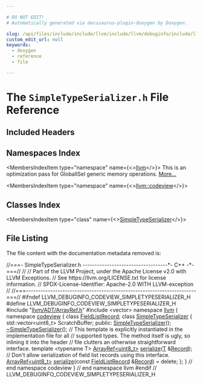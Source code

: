 ```yaml
---

# DO NOT EDIT!
# Automatically generated via docusaurus-plugin-doxygen by Doxygen.

slug: /api/files/include/include/llvm/include/llvm/debuginfo/include/llvm/debuginfo/codeview/simpletypeserializer-h
custom_edit_url: null
keywords:
  - doxygen
  - reference
  - file

---
```





# The `SimpleTypeSerializer.h` File Reference

<DoxygenPage pluginConfig={pluginConfig}>



## Included Headers

<IncludesList>
<IncludesListItem
  filePath="llvm/ADT/ArrayRef.h"
  permalink="/docs/api/files/include/include/llvm/include/llvm/adt/arrayref-h"
  isLocal="true" />
<IncludesListItem
  filePath="vector"
  permalink=""
  isLocal="false" />
</IncludesList>

## Namespaces Index

<MembersIndex>

<MembersIndexItem
  type="namespace"
  name={<><a href="/docs/api/namespaces/llvm">llvm</a></>}>
This is an optimization pass for GlobalISel generic memory operations. <a href="/docs/api/namespaces/llvm/#details">More...</a>
</MembersIndexItem>

<MembersIndexItem
  type="namespace"
  name={<><a href="/docs/api/namespaces/llvm/codeview">llvm::codeview</a></>}>
</MembersIndexItem>

</MembersIndex>

## Classes Index

<MembersIndex>

<MembersIndexItem
  type="class"
  name={<><a href="/docs/api/classes/llvm/codeview/simpletypeserializer">SimpleTypeSerializer</a></>}>
</MembersIndexItem>

</MembersIndex>


## File Listing

The file content with the documentation metadata removed is:

<ProgramListing>

<Link id="l00001" /><CodeLine lineNumber="1"><span class="doxyHighlightComment">//===- SimpleTypeSerializer.h -----------------------------------&#42;- C++ -&#42;-===//</span></CodeLine>
<Link id="l00002" /><CodeLine lineNumber="2"><span class="doxyHighlightComment">//</span></CodeLine>
<Link id="l00003" /><CodeLine lineNumber="3"><span class="doxyHighlightComment">// Part of the LLVM Project, under the Apache License v2.0 with LLVM Exceptions.</span></CodeLine>
<Link id="l00004" /><CodeLine lineNumber="4"><span class="doxyHighlightComment">// See https://llvm.org/LICENSE.txt for license information.</span></CodeLine>
<Link id="l00005" /><CodeLine lineNumber="5"><span class="doxyHighlightComment">// SPDX-License-Identifier: Apache-2.0 WITH LLVM-exception</span></CodeLine>
<Link id="l00006" /><CodeLine lineNumber="6"><span class="doxyHighlightComment">//</span></CodeLine>
<Link id="l00007" /><CodeLine lineNumber="7"><span class="doxyHighlightComment">//===----------------------------------------------------------------------===//</span></CodeLine>
<Link id="l00008" /><CodeLine lineNumber="8"></CodeLine>
<Link id="l00009" /><CodeLine lineNumber="9"><span class="doxyHighlightPreprocessor">#ifndef LLVM&#95;DEBUGINFO&#95;CODEVIEW&#95;SIMPLETYPESERIALIZER&#95;H</span></CodeLine>
<Link id="l00010" /><CodeLine lineNumber="10"><span class="doxyHighlightPreprocessor">#define LLVM&#95;DEBUGINFO&#95;CODEVIEW&#95;SIMPLETYPESERIALIZER&#95;H</span></CodeLine>
<Link id="l00011" /><CodeLine lineNumber="11"></CodeLine>
<Link id="l00012" /><CodeLine lineNumber="12"><span class="doxyHighlightPreprocessor">#include &quot;<a href="/docs/api/files/include/include/llvm/include/llvm/adt/arrayref-h">llvm/ADT/ArrayRef.h</a>&quot;</span></CodeLine>
<Link id="l00013" /><CodeLine lineNumber="13"><span class="doxyHighlightPreprocessor">#include &lt;vector&gt;</span></CodeLine>
<Link id="l00014" /><CodeLine lineNumber="14"></CodeLine>
<Link id="l00015" /><CodeLine lineNumber="15"><span class="doxyHighlightKeyword">namespace </span><span class="doxyHighlight"><a href="/docs/api/namespaces/llvm">llvm</a> &#123;</span></CodeLine>
<Link id="l00016" /><CodeLine lineNumber="16"><span class="doxyHighlightKeyword">namespace </span><span class="doxyHighlight"><a href="/docs/api/namespaces/llvm/codeview">codeview</a> &#123;</span></CodeLine>
<Link id="l00017" /><CodeLine lineNumber="17"><span class="doxyHighlightKeyword">class </span><span class="doxyHighlight"><a href="/docs/api/classes/llvm/codeview/fieldlistrecord">FieldListRecord</a>;</span></CodeLine>
<Link id="l00018" /><CodeLine lineNumber="18"></CodeLine>
<Link id="l00019" /><CodeLine lineNumber="19" lineLink="/docs/api/classes/llvm/codeview/simpletypeserializer"><span class="doxyHighlightKeyword">class </span><span class="doxyHighlight"><a href="/docs/api/classes/llvm/codeview/simpletypeserializer/#a2a2560fcddb78d5680bcfb0d8db4f07b">SimpleTypeSerializer</a> &#123;</span></CodeLine>
<Link id="l00020" /><CodeLine lineNumber="20"><span class="doxyHighlight">  std::vector&lt;uint8&#95;t&gt; ScratchBuffer;</span></CodeLine>
<Link id="l00021" /><CodeLine lineNumber="21"></CodeLine>
<Link id="l00022" /><CodeLine lineNumber="22"><span class="doxyHighlightKeyword">public</span><span class="doxyHighlight">:</span></CodeLine>
<Link id="l00023" /><CodeLine lineNumber="23"><span class="doxyHighlight">  <a href="/docs/api/classes/llvm/codeview/simpletypeserializer/#a2a2560fcddb78d5680bcfb0d8db4f07b">SimpleTypeSerializer</a>();</span></CodeLine>
<Link id="l00024" /><CodeLine lineNumber="24" lineLink="/docs/api/classes/llvm/codeview/simpletypeserializer/#aa2eb8a7c88cddd0d4413d6405969d44b"><span class="doxyHighlight">  <a href="/docs/api/classes/llvm/codeview/simpletypeserializer/#aa2eb8a7c88cddd0d4413d6405969d44b">~SimpleTypeSerializer</a>();</span></CodeLine>
<Link id="l00025" /><CodeLine lineNumber="25"></CodeLine>
<Link id="l00026" /><CodeLine lineNumber="26"><span class="doxyHighlight">  </span><span class="doxyHighlightComment">// This template is explicitly instantiated in the implementation file for all</span></CodeLine>
<Link id="l00027" /><CodeLine lineNumber="27"><span class="doxyHighlight">  </span><span class="doxyHighlightComment">// supported types.  The method itself is ugly, so inlining it into the header</span></CodeLine>
<Link id="l00028" /><CodeLine lineNumber="28"><span class="doxyHighlight">  </span><span class="doxyHighlightComment">// file clutters an otherwise straightforward interface.</span></CodeLine>
<Link id="l00029" /><CodeLine lineNumber="29"><span class="doxyHighlight">  </span><span class="doxyHighlightKeyword">template</span><span class="doxyHighlight"> &lt;</span><span class="doxyHighlightKeyword">typename</span><span class="doxyHighlight"> T&gt; <a href="/docs/api/classes/llvm/arrayref">ArrayRef&lt;uint8&#95;t&gt;</a> <a href="/docs/api/classes/llvm/codeview/simpletypeserializer/#ae10015a36f68325417d06aa9ab5bce62">serialize</a>(<a href="/docs/api/files/lib/lib/target/lib/target/mips/mips16isellowering-cpp/#a0acb682b8260ab1c60b918599864e2e5">T</a> &amp;<a href="/docs/api/classes/llvm/record">Record</a>);</span></CodeLine>
<Link id="l00030" /><CodeLine lineNumber="30"></CodeLine>
<Link id="l00031" /><CodeLine lineNumber="31"><span class="doxyHighlight">  </span><span class="doxyHighlightComment">// Don&#39;t allow serialization of field list records using this interface.</span></CodeLine>
<Link id="l00032" /><CodeLine lineNumber="32" lineLink="/docs/api/classes/llvm/codeview/simpletypeserializer/#a5ff569f7b1b8fe44d9451025fc0bfa5c"><span class="doxyHighlight">  <a href="/docs/api/classes/llvm/arrayref">ArrayRef&lt;uint8&#95;t&gt;</a> <a href="/docs/api/classes/llvm/codeview/simpletypeserializer/#a5ff569f7b1b8fe44d9451025fc0bfa5c">serialize</a>(</span><span class="doxyHighlightKeyword">const</span><span class="doxyHighlight"> <a href="/docs/api/classes/llvm/codeview/fieldlistrecord">FieldListRecord</a> &amp;<a href="/docs/api/classes/llvm/record">Record</a>) = </span><span class="doxyHighlightKeyword">delete</span><span class="doxyHighlight">;</span></CodeLine>
<Link id="l00033" /><CodeLine lineNumber="33"><span class="doxyHighlight">&#125;;</span></CodeLine>
<Link id="l00034" /><CodeLine lineNumber="34"></CodeLine>
<Link id="l00035" /><CodeLine lineNumber="35"><span class="doxyHighlight">&#125; </span><span class="doxyHighlightComment">// end namespace codeview</span></CodeLine>
<Link id="l00036" /><CodeLine lineNumber="36"><span class="doxyHighlight">&#125; </span><span class="doxyHighlightComment">// end namespace llvm</span></CodeLine>
<Link id="l00037" /><CodeLine lineNumber="37"></CodeLine>
<Link id="l00038" /><CodeLine lineNumber="38"><span class="doxyHighlightPreprocessor">#endif </span><span class="doxyHighlightComment">// LLVM&#95;DEBUGINFO&#95;CODEVIEW&#95;SIMPLETYPESERIALIZER&#95;H</span></CodeLine>

</ProgramListing>


</DoxygenPage>
